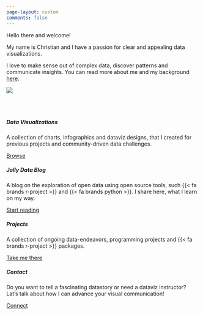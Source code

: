 ```yaml
---
page-layout: custom
comments: false
---
```


<link rel="me" href="https://vis.social/@basepair" />
<link rel="me" href="https://genomic.social/@basepair" />
<link rel="me" href="https://scicomm.xyz/@basepair" />


::: {.grid}
::: {.g-col-10 .g-start-2 .g-col-md-5 .g-start-md-2}

::: {.welcome-title}
Hello there and welcome!
:::

::: {.welcome-message}
My name is Christian and I have a passion for clear and appealing data visualizations. 

I love to make sense out of complex data, discover patterns and communicate insights. You can read more about me and my background [here](about.html).
:::

:::

::: {.g-col-10 .g-start-2 .g-col-md-5}
![](assets/images/logo_dynamic_hero_transparent.png)
:::

:::

<br><br>

::: {.grid}


::: {.g-col-10 .g-start-2 .g-col-md-4 .g-start-md-3}
<div class="card mb-2">
<div class="card-body">
<h5 class="card-title">Data Visualizations</h5>
<p class="card-text">A collection of charts, infographics and dataviz designs, that I created for previous projects and community-driven data challenges.</p>
<a href="challenges.html" class="btn btn-warning stretched-link">Browse</a>
</div>
</div>
:::

::: {.g-col-10 .g-start-2 .g-col-md-4}
<div class="card mb-2">
<div class="card-body">
<h5 class="card-title">Jolly Data Blog</h5>
<p class="card-text">A blog on the exploration of open data using open source tools,
such {{< fa brands r-project >}} and {{< fa brands python >}}. I share here, what I learn on my way.</p>
<a href="posts.html" class="btn btn-info stretched-link">Start reading</a>
</div>
</div>
:::

::: {.g-col-10 .g-start-2 .g-col-md-4 .g-start-md-3}
<div class="card mb-2">
<div class="card-body">
<h5 class="card-title">Projects</h5>
<p class="card-text">A collection of ongoing data-endeavors, programming projects and {{< fa brands r-project >}} packages.</p>
<a href="projects.html" class="btn btn-danger stretched-link">Take me there</a>
</div>
</div>
:::

::: {.g-col-10 .g-start-2 .g-col-md-4}
<div class="card mb-2">
<div class="card-body">
<h5 class="card-title">Contact</h5>
<p class="card-text">Do you want to tell a fascinating datastory or need a dataviz instructor?
Lat's talk about how I can advance your visual communication!</p>
<a href="contact.html" class="btn btn-success stretched-link">Connect</a>
</div>
</div>
:::


:::

::: {.welcome-message}




:::

